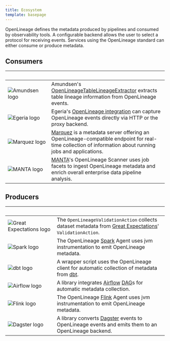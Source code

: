 ```yaml
---
title: Ecosystem
template: basepage
---
```


<div class="text-2xl">OpenLineage defines the metadata produced by pipelines and consumed by observability tools. A configurable backend allows the user to select a protocol for receiving events. Services using the OpenLineage standard can either consume or produce metadata.</div>

<div class="text-center pt-8"><h2>Consumers</h2></div>

| <div class="pl-5">&nbsp;&nbsp;&nbsp;&nbsp;&nbsp;&nbsp;&nbsp;&nbsp;&nbsp;&nbsp;&nbsp;&nbsp;&nbsp;&nbsp;&nbsp;&nbsp;&nbsp;&nbsp;&nbsp;&nbsp;&nbsp;&nbsp;&nbsp;&nbsp;&nbsp;&nbsp;&nbsp;&nbsp;</div> | <div class="pl-5">&nbsp;</div> |
| ----------- | ----------- |
| <div class="py-5">![Amundsen logo](./images/amundsen_logo.svg)</div> | <div class="text-xl pl-5">Amundsen's <a href="https://www.amundsen.io/amundsen/databuilder/#openlineagetablelineageextractor">OpenLineageTableLineageExtractor</a> extracts table lineage information from OpenLineage events.</div> |
| <div class="py-5">![Egeria logo](./images/egeria_logo.svg)</div> | <div class="text-xl pl-5">Egeria's <a href="https://egeria-project.org/features/lineage-management/overview/#the-openlineage-standard">OpenLineage integration</a> can capture OpenLineage events directly via HTTP or the proxy backend.</div> |
| <div class="py-5">![Marquez logo](./images/mqz_logo.svg)</div> | <div class="text-xl pl-5"><a href="https://marquezproject.ai/">Marquez</a> is a metadata server offering an OpenLineage-compatible endpoint for real-time collection of information about running jobs and applications.</div> |
| <div class="py-5">![MANTA logo](./images/manta_logo_bkgd.svg)</div> | <div class="text-xl pl-5"><a href="https://getmanta.com/?utm_source=partner&utm_medium=referral&utm_campaign=OpenLineage">MANTA</a>'s OpenLineage Scanner uses job facets to ingest OpenLineage metadata and enrich overall enterprise data pipeline analysis.</div> |

<div class="text-center pt-8"><h2>Producers</h2></div>

| <div class="pl-5">&nbsp;&nbsp;&nbsp;&nbsp;&nbsp;&nbsp;&nbsp;&nbsp;&nbsp;&nbsp;&nbsp;&nbsp;&nbsp;&nbsp;&nbsp;&nbsp;&nbsp;&nbsp;&nbsp;&nbsp;&nbsp;&nbsp;&nbsp;&nbsp;&nbsp;&nbsp;&nbsp;&nbsp;&nbsp;</div> | <div class="pl-5">&nbsp;</div> |
| ----------- | ----------- |
| <div class="py-5">![Great Expectations logo](./images/GE_logo_bkgd_2-01.svg)</div> | <div class="text-xl pl-5">The `OpenLineageValidationAction` collects dataset metadata from [Great Expectations](https://greatexpectations.io/)' `ValidationAction`.</div> |
| <div class="py-5">![Spark logo](./images/spark_logo_bkgd_2.svg)</div> | <div class="text-xl pl-5">The OpenLineage [Spark](https://spark.apache.org/) Agent uses jvm instrumentation to emit OpenLineage metadata.</div> |
| <div class="py-5">![dbt logo](./images/dbt_logo_bkgd_2.svg)</div> | <div class="text-xl pl-5">A wrapper script uses the OpenLineage client for automatic collection of metadata from [dbt](https://www.getdbt.com/).</div> |
| <div class="py-5">![Airflow logo](./images/airflow_logo_bkgd_2.svg)</div> | <div class="text-xl pl-5">A library integrates [Airflow](https://github.com/OpenLineage/OpenLineage/blob/main/integration/airflow) [DAG](https://github.com/OpenLineage/OpenLineage/blob/main/integration/airflow)s for automatic metadata collection.</div> |
| <div class="py-5">![Flink logo](./images/flink-header-logo-corners-01.svg)</div> | <div class="text-xl pl-5">The OpenLineage [Flink](https://flink.apache.org/) Agent uses jvm instrumentation to emit OpenLineage metadata.</div> |
| <div class="py-5">![Dagster logo](./images/dagster_logo.svg)</div> | <div class="text-xl pl-5">A library converts [Dagster](https://dagster.io/) events to OpenLineage events and emits them to an OpenLineage backend.</div> |